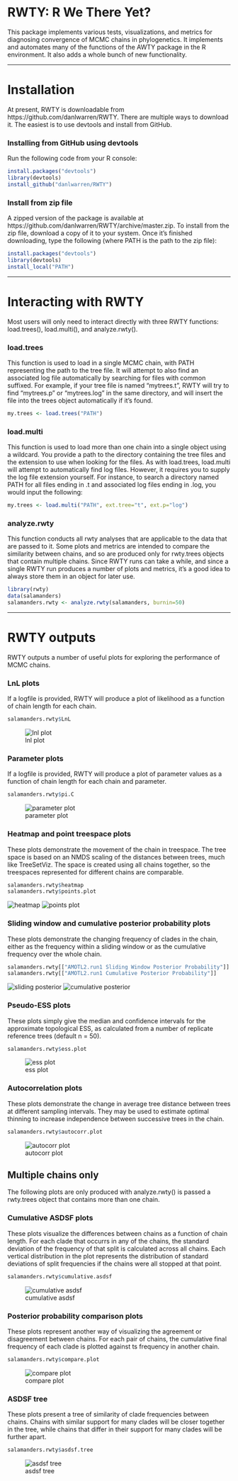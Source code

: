 RWTY: R We There Yet?
======================
This package implements various tests, visualizations, and metrics for diagnosing convergence of MCMC chains in phylogenetics. It implements and automates many of the functions of the AWTY package in the R environment. It also adds a whole bunch of new functionality.

-----

# Installation

At present, RWTY is downloadable from https://github.com/danlwarren/RWTY.  There are multiple ways to download it.  The easiest is to use devtools and install from GitHub.

### Installing from GitHub using devtools
Run the following code from your R console:

```r
install.packages("devtools")
library(devtools)
install_github("danlwarren/RWTY")
```

### Install from zip file

A zipped version of the package is available at https://github.com/danlwarren/RWTY/archive/master.zip.  To install from the zip file, download a copy of it to your system.  Once it's finished downloading, type the following (where PATH is the path to the zip file):

```r
install.packages("devtools")
library(devtools)
install_local("PATH")
```

-----

# Interacting with RWTY
Most users will only need to interact directly with three RWTY functions: load.trees(), load.multi(), and analyze.rwty().

### load.trees
This function is used to load in a single MCMC chain, with PATH representing the path to the tree file.  It will attempt to also find an associated log file automatically by searching for files with common suffixed.  For example, if your tree file is named "mytrees.t", RWTY will try to find "mytrees.p" or "mytrees.log" in the same directory, and will insert the file into the trees object automatically if it's found.  

```r
my.trees <- load.trees("PATH")
```

### load.multi
This function is used to load more than one chain into a single object using a wildcard.  You provide a path to the directory containing the tree files and the extension to use when looking for the files.  As with load.trees, load.multi will attempt to automatically find log files.  However, it requires you to supply the log file extension yourself.  For instance, to search a directory named PATH for all files ending in .t and associated log files ending in .log, you would input the following:

```r
my.trees <- load.multi("PATH", ext.tree="t", ext.p="log")
```


### analyze.rwty
This function conducts all rwty analyses that are applicable to the data that are passed to it.  Some plots and metrics are intended to compare the similarity between chains, and so are produced only for rwty.trees objects that contain multiple chains.  Since RWTY runs can take a while, and since a single RWTY run produces a number of plots and metrics, it's a good idea to always store them in an object for later use.

```r
library(rwty)
data(salamanders)
salamanders.rwty <- analyze.rwty(salamanders, burnin=50)
```

-----

# RWTY outputs
RWTY outputs a number of useful plots for exploring the performance of MCMC chains.

### LnL plots
If a logfile is provided, RWTY will produce a plot of likelihood as a function of chain length for each chain.  
```r
salamanders.rwty$LnL
```
![lnl plot](images/lnl.plot.png)

### Parameter plots
If a logfile is provided, RWTY will produce a plot of parameter values as a function of chain length for each chain and parameter.  
```r
salamanders.rwty$pi.C
```
![parameter plot](images/param.plot.png)


### Heatmap and point treespace plots
These plots demonstrate the movement of the chain in treespace.  The tree space is based on an NMDS scaling of the distances between trees, much like TreeSetViz.  The space is created using all chains together, so the treespaces represented for different chains are comparable.
```r
salamanders.rwty$heatmap
salamanders.rwty$points.plot
```
![heatmap](images/heatmap.png)
![points plot](images/pointsplot.png)

### Sliding window and cumulative posterior probability plots
These plots demonstrate the changing frequency of clades in the chain, either as the frequency within a sliding window or as the cumulative frequency over the whole chain.  
```r
salamanders.rwty[["AMOTL2.run1 Sliding Window Posterior Probability"]]
salamanders.rwty[["AMOTL2.run1 Cumulative Posterior Probability"]]
```
![sliding posterior](images/sliding.posterior.png)
![cumulative posterior](images/cumulative.posterior.png)

### Pseudo-ESS plots
These plots simply give the median and confidence intervals for the approximate topological ESS, as calculated from a number of replicate reference trees (default n = 50).
```r
salamanders.rwty$ess.plot
```
![ess plot](images/ess.plot.png)

### Autocorrelation plots
These plots demonstrate the change in average tree distance between trees at different sampling intervals.  They may be used to estimate optimal thinning to increase independence between successive trees in the chain.
```r
salamanders.rwty$autocorr.plot
```
![autocorr plot](images/autocorr.plot.png)

## Multiple chains only
The following plots are only produced with analyze.rwty() is passed a rwty.trees object that contains more than one chain.

### Cumulative ASDSF plots
These plots visualize the differences between chains as a function of chain length.  For each clade that occurrs in any of the chains, the standard deviation of the frequency of that split is calculated across all chains.  Each vertical distribution in the plot represents the distribution of standard deviations of split frequencies if the chains were all stopped at that point.
```r
salamanders.rwty$cumulative.asdsf
```
![cumulative asdsf](images/cumulative.asdsf.png)

### Posterior probability comparison plots
These plots represent another way of visualizing the agreement or disagreement between chains.  For each pair of chains, the cumulative final frequency of each clade is plotted against ts frequency in another chain.
```r
salamanders.rwty$compare.plot
```
![compare plot](images/compare.plot.png)


### ASDSF tree 
These plots present a tree of similarity of clade frequencies between chains.   Chains with similar support for many clades will be closer together in the tree, while chains that differ in their support for many clades will be further apart.
```r
salamanders.rwty$asdsf.tree
```
![asdsf tree](images/asdsf.tree.png)
